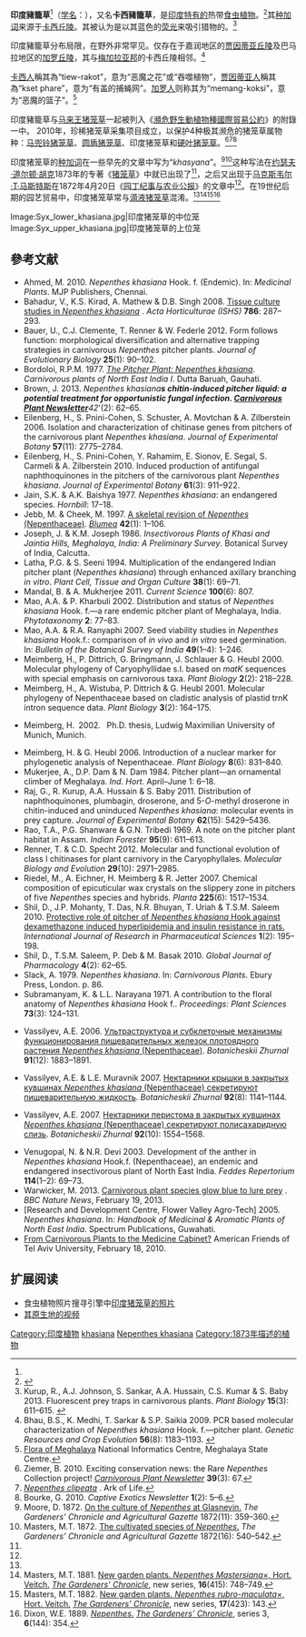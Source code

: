 {{noteTA
|G1=Carnivorous Plant
}}
{{Speciesbox
| status = EN
| status_system = iucn3.1
| status_ref = <ref>[http://www.cites.org/eng/app/appendices.php Appendices I, II and III] {{Wayback|url=http://www.cites.org/eng/app/appendices.php |date=20171205014647 }}. CITES.</ref>
| image = Nepenthes khasiana.jpg
| image_width = 250px
| taxon = Nepenthes khasiana
| authority = [[約瑟夫·道爾頓·胡克|Hook.f.]] (1873)<ref name=Hooker>{{la icon}} Hooker, J.D. 1873. [[猪笼草科_(1873年专著)|Ordo CLXXV bis. Nepenthaceæ]]. In: A. de Candolle ''[[Prodromus_Systematis_Naturalis_Regni_Vegetabilis|Prodromus Systematis Naturalis Regni Vegetabilis]]'' '''17''': 90–105.</ref>
|range_map = Nepenthes khasiana distribution.jpg
|range_map_caption = 印度猪笼草的分布地
|synonyms = *''Nepenthes distillatoria''<br><small>''auct. non'' L.: R.Grah. (1827)</small>
*''[[黑瓮猪笼草|Nepenthes melamphora]]''<br><small>''auct. non'' Reinw. ''ex'' Blume: Hook.f. (1859)<br>[=''[[裸瓶猪笼草|N. gymnamphora]]/N. khasiana'']</small>
*''[[叶瓮猪笼草|Nepenthes phyllamphora]]''<br><small>''auct. non'' Willd.: Regel (1881)<br>[=''N. khasiana/[[奇异猪笼草|N. mirabilis]]'']</small>
*''Nepenthes phyllamphora''<br><small>''auct. non'' Willd.: Sims (1826)</small>
*''[[红猪笼草|Nepenthes rubra]]''<br><small>Hort.Van Houtte ''ex'' Rafarin (1869)</small>
}}

'''印度豬籠草'''<ref name="夏洛特2007" />（[[学名|学名]]：{{lang|la|'''''Nepenthes khasiana'''''}}），又名'''卡西豬籠草'''，是[[印度|印度]][[特有种|特有的]]热带[[食虫植物|食虫植物]]。<ref name="夏洛特2007">{{cite book | title=[[食蟲植物觀賞&栽培圖鑑|食蟲植物觀賞&栽培圖鑑]] | publisher=商周出版 | author=夏洛特 | year=2007 | location=台北 | pages=58 | isbn=978-986-124-850-9}}</ref>其[[种加词|种加词]]来源于[[卡西丘陵|卡西丘陵]]。其被认为是以其蓝色的[[荧光|荧光]]来吸引猎物的。<ref>Kurup, R., A.J. Johnson, S. Sankar, A.A. Hussain, C.S. Kumar & S. Baby 2013. Fluorescent prey traps in carnivorous plants. ''Plant Biology'' '''15'''(3): 611–615. {{DOI|10.1111/j.1438-8677.2012.00709.x}}</ref>

印度豬籠草分布局限，在野外非常罕见。仅存在于嘉润地区{{small|（Jarain）}}的[[贾因蒂亚丘陵|贾因蒂亚丘陵]]{{small|（Jaintia Hills）}}及巴马拉地区{{small|（Baghmara）}}的[[加罗丘陵|加罗丘陵]]，其与[[梅加拉亚邦|梅加拉亚邦]]的卡西丘陵相邻。<ref>Bhau, B.S., K. Medhi, T. Sarkar & S.P. Saikia 2009. PCR based molecular characterization of ''Nepenthes khasiana'' Hook. f.—pitcher plant. ''Genetic Resources and Crop Evolution'' '''56'''(8): 1183–1193. {{DOI|10.1007/s10722-009-9444-0}}</ref>

[[卡西族|卡西人]]稱其為“tiew-rakot”，意为“恶魔之花”或“吞噬植物”，[[贾因蒂亚人|贾因蒂亚人]]稱其為“kset phare”，意为“有盖的捕蝇网”。[[加罗人|加罗人]]则称其为“memang-koksi”，意为“恶魔的篮子”。<ref>[http://meghalaya.nic.in/naturalres/flora.htm Flora of Meghalaya] {{Wayback|url=http://meghalaya.nic.in/naturalres/flora.htm |date=20071225012519 }} National Informatics Centre, Meghalaya State Centre.</ref>

印度豬籠草与[[马来王猪笼草|马来王猪笼草]]{{small|（''N. rajah''）}}一起被列入《[[瀕危野生動植物種國際貿易公約|瀕危野生動植物種國際貿易公約]]》的附錄一中。
2010年，珍稀猪笼草采集{{small|（Rare Nepenthes Collection）}}项目成立，以保护4种极其濒危的猪笼草属物种：[[马兜铃猪笼草|马兜铃猪笼草]]{{small|（''N. aristolochioides''）}}、[[圆盾猪笼草|圆盾猪笼草]]{{small|（''N. clipeata''）}}、印度猪笼草和[[硬叶猪笼草|硬叶猪笼草]]{{small|（''N. rigidifolia''）}}。<ref>Ziemer, B. 2010. Exciting conservation news: the Rare ''Nepenthes'' Collection project! ''[[食虫植物通讯|Carnivorous Plant Newsletter]]'' '''39'''(3): 67.</ref><ref>[http://www.arkoflife.net/nepenthes-clipeata.html ''Nepenthes clipeata''] {{Wayback|url=http://www.arkoflife.net/nepenthes-clipeata.html |date=20161019010804 }}. Ark of Life.</ref><ref>Bourke, G. 2010. {{PDFlink|[http://captiveexotics.com.au/wp-content/uploads/2009/12/Captive-Exotics-Newsletter-Vol-1-No-2-September-2010.pdf A new conservation initiative: the Rare ''Nepenthes'' Collection project.]}} ''Captive Exotics Newsletter'' '''1'''(2): 5–6. <!--http://www.webcitation.org/6Jdo7kAzx--></ref>

印度猪笼草的[[种加词|种加词]]在一些早先的文章中写为“''khasyana''”。<ref>Moore, D. 1872. [http://biodiversitylibrary.org/page/26128971 On the culture of ''Nepenthes'' at Glasnevin.] {{Wayback|url=http://biodiversitylibrary.org/page/26128971 |date=20131016193222 }} ''The Gardeners' Chronicle and Agricultural Gazette'' 1872(11): 359–360.</ref><ref name=Masters16>Masters, M.T. 1872. [http://biodiversitylibrary.org/page/26129152 The cultivated species of ''Nepenthes''.] {{Wayback|url=http://biodiversitylibrary.org/page/26129152 |date=20130923043952 }} ''The Gardeners' Chronicle and Agricultural Gazette'' 1872(16): 540–542.</ref>这种写法在[[约瑟夫·道尔顿·胡克|约瑟夫·道尔顿·胡克]]1873年的专著《[[猪笼草_(1983年专著)|猪笼草]]》中就已出现了<ref name=Hooker />，之后又出现于[[马克斯韦尔·T·马斯特斯|马克斯韦尔·T·马斯特斯]]在1872年4月20日《[[园丁纪事|园丁纪事与农业公报]]》的文章中<ref name=Masters16 />。在19世纪后期的园艺贸易中，印度猪笼草常与[[滴液猪笼草|滴液猪笼草]]{{small|（''N. distillatoria''）}}混淆。<ref name=Masters16 /><ref>Masters, M.T. 1881. [http://biodiversitylibrary.org/page/26126702 New garden plants. ''Nepenthes Mastersiana''×, Hort. Veitch.] {{Wayback|url=http://biodiversitylibrary.org/page/26126702 |date=20200725131507 }} ''[[园丁纪事|The Gardeners' Chronicle]]'', new series, '''16'''(415): 748–749.</ref><ref>Masters, M.T. 1882. [http://biodiversitylibrary.org/page/25598212 New garden plants. ''Nepenthes rubro-maculata''×, Hort. Veitch.] {{Wayback|url=http://biodiversitylibrary.org/page/25598212 |date=20200725131512 }} ''[[园丁纪事|The Gardeners' Chronicle]]'', new series, '''17'''(423): 143.</ref><ref>Dixon, W.E. 1889. [http://biodiversitylibrary.org/page/25922524 ''Nepenthes''.] {{Wayback|url=http://biodiversitylibrary.org/page/25922524 |date=20131015030537 }} ''[[园丁纪事|The Gardeners' Chronicle]]'', series 3, '''6'''(144): 354.</ref>
<!--Nepenthes reinwardtiana pro parte per CP Database-->
<gallery>
Image:Syx_lower_khasiana.jpg|印度猪笼草的中位笼
Image:Syx_upper_khasiana.jpg|印度猪笼草的上位笼
</gallery>

== 參考文献 ==
{{reflist|2}}
{{refbegin|2}}
* Ahmed, M. 2010. ''Nepenthes khasiana'' Hook. f. (Endemic). In: ''Medicinal Plants''. MJP Publishers, Chennai.
* Bahadur, V., K.S. Kirad, A. Mathew & D.B. Singh 2008. [http://www.actahort.org/books/786/786_35.htm Tissue culture studies in ''Nepenthes khasiana''] {{Wayback|url=http://www.actahort.org/books/786/786_35.htm |date=20210120182203 }}. ''Acta Horticulturae (ISHS)'' '''786''': 287–293.
* Bauer, U., C.J. Clemente, T. Renner & W. Federle 2012. Form follows function: morphological diversification and alternative trapping strategies in carnivorous ''Nepenthes'' pitcher plants. ''Journal of Evolutionary Biology'' '''25'''(1): 90–102. {{DOI|10.1111/j.1420-9101.2011.02406.x}}
* Bordoloi, R.P.M. 1977. ''[[猪笼草：印度猪笼草|The Pitcher Plant: Nepenthes khasiana]]''. ''Carnivorous plants of North East India I''. Dutta Baruah, Gauhati.
* Brown, J. 2013. ''Nepenthes khasiana'''s chitin-induced pitcher liquid: a potential treatment for opportunistic fungal infection. ''[[食虫植物通讯|Carnivorous Plant Newsletter]]'' '''42'''(2): 62–65.
* Eilenberg, H., S. Pnini-Cohen, S. Schuster, A. Movtchan & A. Zilberstein 2006. Isolation and characterization of chitinase genes from pitchers of the carnivorous plant ''Nepenthes khasiana''. ''Journal of Experimental Botany'' '''57'''(11): 2775–2784. {{DOI|10.1093/jxb/erl048}}
* Eilenberg, H., S. Pnini-Cohen, Y. Rahamim, E. Sionov, E. Segal, S. Carmeli & A. Zilberstein 2010. Induced production of antifungal naphthoquinones in the pitchers of the carnivorous plant ''Nepenthes khasiana''. ''Journal of Experimental Botany'' '''61'''(3): 911–922. {{DOI|10.1093/jxb/erp359}}
* Jain, S.K. & A.K. Baishya 1977. ''Nepenthes khasiana'': an endangered species. ''Hornbill'': 17–18.
* Jebb, M. & Cheek, M. 1997. [[猪笼草属（猪笼草科）的框架性修订|A skeletal revision of ''Nepenthes'' (Nepenthaceae)]]. ''[[布卢姆－植物分类学与植物地理学杂志|Blumea]]'' '''42'''(1): 1–106.
* Joseph, J. & K.M. Joseph 1986. ''Insectivorous Plants of Khasi and Jaintia Hills, Meghalaya, India: A Preliminary Survey''. Botanical Survey of India, Calcutta.
* Latha, P.G. & S. Seeni 1994. Multiplication of the endangered Indian pitcher plant (''Nepenthes khasiana'') through enhanced axillary branching ''in vitro''. ''Plant Cell, Tissue and Organ Culture'' '''38'''(1): 69–71. {{DOI|10.1007/BF00034447}}
* Mandal, B. & A. Mukherjee 2011. {{PDFlink|[http://www.ias.ac.in/currsci/25mar2011/807.pdf ''Nepenthes khasiana'': the pitcher plant needs attention for conservation.]}} ''Current Science'' '''100'''(6): 807.
* Mao, A.A. & P. Kharbuli 2002. Distribution and status of ''Nepenthes khasiana'' Hook. f.—a rare endemic pitcher plant of Meghalaya, India. ''Phytotaxonomy'' '''2''': 77–83.
* Mao, A.A. & R.A. Ranyaphi 2007. Seed viability studies in ''Nepenthes khasiana'' Hook.f.: comparison of ''in vivo'' and ''in vitro'' seed germination. In: ''Bulletin of the Botanical Survey of India'' '''49'''(1–4): 1–246.
* Meimberg, H., P. Dittrich, G. Bringmann, J. Schlauer & G. Heubl 2000. Molecular phylogeny of Caryophyllidae s.l. based on ''matK'' sequences with special emphasis on carnivorous taxa. ''Plant Biology'' '''2'''(2): 218–228. {{DOI|10.1055/s-2000-9460}}
* Meimberg, H., A. Wistuba, P. Dittrich & G. Heubl 2001. Molecular phylogeny of Nepenthaceae based on cladistic analysis of plastid trnK intron sequence data. ''Plant Biology'' '''3'''(2): 164–175. {{DOI|10.1055/s-2001-12897}}
* {{de icon}} Meimberg, H. 2002. {{PDFlink|[http://edoc.ub.uni-muenchen.de/1078/1/Meimberg_Harald.pdf Molekular-systematische Untersuchungen an den Familien Nepenthaceae und Ancistrocladaceae sowie verwandter Taxa aus der Unterklasse Caryophyllidae s. l..]}} Ph.D. thesis, Ludwig Maximilian University of Munich, Munich.
* Meimberg, H. & G. Heubl 2006. Introduction of a nuclear marker for phylogenetic analysis of Nepenthaceae. ''Plant Biology'' '''8'''(6): 831–840. {{DOI|10.1055/s-2006-924676}}
* Mukerjee, A., D.P. Dam & N. Dam 1984. Pitcher plant—an ornamental climber of Meghalaya. ''Ind. Hort.'' April–June 1: 6–18.
* Raj, G., R. Kurup, A.A. Hussain & S. Baby 2011. Distribution of naphthoquinones, plumbagin, droserone, and 5-''O''-methyl droserone in chitin-induced and uninduced ''Nepenthes khasiana'': molecular events in prey capture. ''Journal of Experimental Botany'' '''62'''(15): 5429–5436. {{DOI|10.1093/jxb/err219}}
* Rao, T.A., P.G. Shanware & G.N. Tribedi 1969. A note on the pitcher plant habitat in Assam. ''Indian Forester'' '''95'''(9): 611–613.
* Renner, T. & C.D. Specht 2012. Molecular and functional evolution of class I chitinases for plant carnivory in the Caryophyllales. ''Molecular Biology and Evolution'' '''29'''(10): 2971–2985. {{DOI|10.1093/molbev/mss106}}
* Riedel, M., A. Eichner, H. Meimberg & R. Jetter 2007. Chemical composition of epicuticular wax crystals on the slippery zone in pitchers of five ''Nepenthes'' species and hybrids. ''Planta'' '''225'''(6): 1517–1534. {{DOI|10.1007/s00425-006-0437-3}}
* Shil, D., J.P. Mohanty, T. Das, N.R. Bhuyan, T. Uriah & T.S.M. Saleem 2010. [https://web.archive.org/web/20110727172720/http://www.ijrps.pharmascope.org/downloads/Volume%201/Issue%202/00345.pdf Protective role of pitcher of ''Nepenthes khasiana'' Hook against dexamethazone induced hyperlipidemia and insulin resistance in rats.] ''International Journal of Research in Pharmaceutical Sciences'' '''1'''(2): 195–198.
* Shil, D., T.S.M. Saleem, P. Deb & M. Basak 2010. {{PDFlink|[http://idosi.org/gjp/4(2)10/3.pdf The effect of leaf of ''Nepenthes khasiana'' Hook on dexamethazone induced diabetes mellitus.]}} ''Global Journal of Pharmacology'' '''4'''(2): 62–65.
* Slack, A. 1979. ''Nepenthes khasiana''. In: ''Carnivorous Plants''. Ebury Press, London. p. 86.
* Subramanyam, K. & L.L. Narayana 1971. A contribution to the floral anatomy of ''Nepenthes khasiana'' Hook f.. ''Proceedings: Plant Sciences'' '''73'''(3): 124–131. {{DOI|10.1007/BF03045312}}
* {{ru icon}} Vassilyev, A.E. 2006. [http://elibrary.ru/item.asp?id=9428920 Ультраструктура и субклеточные механизмы функционирования пищеварительных железок плотоядного растения ''Nepenthes khasiana'' (Nepenthaceae)]. ''Botanicheskii Zhurnal'' '''91'''(12): 1883–1891.
* {{ru icon}} Vassilyev, A.E. & L.E. Muravnik 2007. [http://elibrary.ru/item.asp?id=9537970 Нектарники крышки в закрытых кувшинах ''Nepenthes khasiana'' (Nepenthaceae) секретируют пищеварительную жидкость]. ''Botanicheskii Zhurnal'' '''92'''(8): 1141–1144.
* {{ru icon}} Vassilyev, A.E. 2007. [http://elibrary.ru/item.asp?id=9915434 Нектарники перистома в закрытых кувшинах ''Nepenthes khasiana'' (Nepenthaceae) секретируют полисахаридную слизь]. ''Botanicheskii Zhurnal'' '''92'''(10): 1554–1568.
* Venugopal, N. & N.R. Devi 2003. Development of the anther in ''Nepenthes khasiana'' Hook.f. (Nepenthaceae), an endemic and endangered insectivorous plant of North East India. ''Feddes Repertorium'' '''114'''(1–2): 69–73. {{DOI|10.1002/fedr.200390018}}
* Warwicker, M. 2013. [http://www.bbc.co.uk/nature/21459520 Carnivorous plant species glow blue to lure prey] {{Wayback|url=http://www.bbc.co.uk/nature/21459520 |date=20180131234539 }}. ''BBC Nature News'', February 19, 2013.
* [Research and Development Centre, Flower Valley Agro-Tech] 2005. ''Nepenthes khasiana''. In: ''Handbook of Medicinal & Aromatic Plants of North East India''. Spectrum Publications, Guwahati.
* [http://www.aftau.org/site/News2?page=NewsArticle&id=11721 From Carnivorous Plants to the Medicine Cabinet?] {{Wayback|url=http://www.aftau.org/site/News2?page=NewsArticle&id=11721 |date=20130513071858 }} American Friends of Tel Aviv University, February 18, 2010.
{{refend}}

== 扩展阅读 ==
{{refbegin}}
* 食虫植物照片搜寻引擎中[http://www.cpphotofinder.com/nepenthes-khasiana-588.html 印度猪笼草的照片] {{Wayback|url=http://www.cpphotofinder.com/nepenthes-khasiana-588.html |date=20200927002911 }}
* [http://www.youtube.com/watch?v=vP6y62KQM-Y 其原生地的视频] {{Wayback|url=http://www.youtube.com/watch?v=vP6y62KQM-Y |date=20200423120058 }}
{{commons-inline|Nepenthes khasiana|印度猪笼草}}
{{wikispecies-inline|Nepenthes khasiana|印度猪笼草}}
{{refend}}

{{猪笼草属}}
{{Taxonbar|from=Q144311}}

[[Category:印度植物|Category:印度植物]]
[[Category:豬籠草屬|khasiana]]
[[Category:亚洲食虫植物|Nepenthes khasiana]]
[[Category:1873年描述的植物|Category:1873年描述的植物]]
